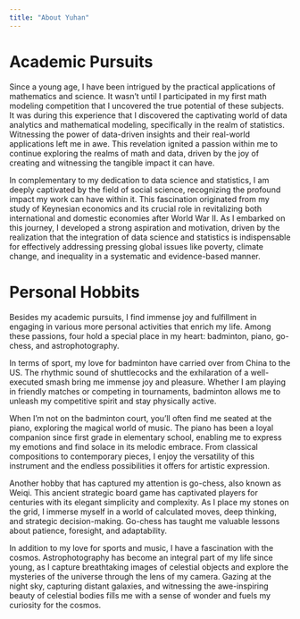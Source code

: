 ```yaml
---
title: "About Yuhan"
---
```


# Academic Pursuits


Since a young age, I have been intrigued by the practical applications of mathematics and science. It wasn't until I participated in my first math modeling competition that I uncovered the true potential of these subjects. It was during this experience that I discovered the captivating world of data analytics and mathematical modeling, specifically in the realm of statistics. Witnessing the power of data-driven insights and their real-world applications left me in awe. This revelation ignited a passion within me to continue exploring the realms of math and data, driven by the joy of creating and witnessing the tangible impact it can have. 

In complementary to my dedication to data science and statistics, I am deeply captivated by the field of social science, recognizing the profound impact my work can have within it. This fascination originated from my study of Keynesian economics and its crucial role in revitalizing both international and domestic economies after World War II. As I embarked on this journey, I developed a strong aspiration and motivation, driven by the realization that the integration of data science and statistics is indispensable for effectively addressing pressing global issues like poverty, climate change, and inequality in a systematic and evidence-based manner.

# Personal Hobbits

Besides my academic pursuits, I find immense joy and fulfillment in engaging in various more personal activities that enrich my life. Among these passions, four hold a special place in my heart: badminton, piano, go-chess, and astrophotography. 

In terms of sport, my love for badminton have carried over from China to the US. The rhythmic sound of shuttlecocks and the exhilaration of a well-executed smash bring me immense joy and pleasure. Whether I am playing in friendly matches or competing in tournaments, badminton allows me to unleash my competitive spirit and stay physically active.

When I'm not on the badminton court, you'll often find me seated at the piano, exploring the magical world of music. The piano has been a loyal companion since first grade in elementary school, enabling me to express my emotions and find solace in its melodic embrace. From classical compositions to contemporary pieces, I enjoy the versatility of this instrument and the endless possibilities it offers for artistic expression.

Another hobby that has captured my attention is go-chess, also known as Weiqi. This ancient strategic board game has captivated players for centuries with its elegant simplicity and complexity. As I place my stones on the grid, I immerse myself in a world of calculated moves, deep thinking, and strategic decision-making. Go-chess has taught me valuable lessons about patience, foresight, and adaptability.

In addition to my love for sports and music, I have a fascination with the cosmos. Astrophotography has become an integral part of my life since young, as I capture breathtaking images of celestial objects and explore the mysteries of the universe through the lens of my camera. Gazing at the night sky, capturing distant galaxies, and witnessing the awe-inspiring beauty of celestial bodies fills me with a sense of wonder and fuels my curiosity for the cosmos.












